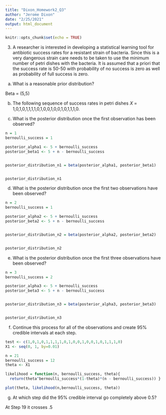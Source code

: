 ---
title: "Dixon_Homework2_Q3"
author: "Jerome Dixon"
date: "2/25/2021"
output: html_document
---

```{r setup, include=FALSE}
knitr::opts_chunk$set(echo = TRUE)
```

3. A researcher is interested in developing a statistical learning tool for antibiotic success
rates for a resistant strain of bacteria. Since this is a very dangerous strain care needs to
be taken to use the minimum number of petri dishes with the bacteria. It is assumed that
a priori that the success rate is 50-50 with probability of no success is zero as well as
probability of full success is zero.

a. What is a reasonable prior distribution?

Beta = (5,5)


b. The following sequence of success rates in petri dishes 𝑋 =
1,0,1,0,1,1,1,1,0,1,0,0,1,0,0,1,0,1,1,1,0.


c. What is the posterior distribution once the first observation has been observed?

```{r}

n = 1
bernoulli_success = 1

posterior_alpha1 <- 5 + bernoulli_success
posterior_beta1 <- 5 + n - bernoulli_success


posterior_distribution_n1 = beta(posterior_alpha1, posterior_beta1)


posterior_distribution_n1


```

d. What is the posterior distribution once the first two observations have been
observed?

```{r}

n = 2
bernoulli_success = 1

posterior_alpha2 <- 5 + bernoulli_success
posterior_beta2 <- 5 + n - bernoulli_success


posterior_distribution_n2 = beta(posterior_alpha2, posterior_beta2)


posterior_distribution_n2


```

e. What is the posterior distribution once the first three observations have been
observed?

```{r}

n = 3
bernoulli_success = 2

posterior_alpha3 <- 5 + bernoulli_success
posterior_beta3 <- 5 + n - bernoulli_success


posterior_distribution_n3 = beta(posterior_alpha3, posterior_beta3)


posterior_distribution_n3


```

f. Continue this process for all of the observations and create 95% credible intervals
at each step.

```{r}

test <- c(1,0,1,0,1,1,1,1,0,1,0,0,1,0,0,1,0,1,1,1,0)
X1 <- seq(0, 1, by=0.01)

n = 21
bernoulli_success = 12
theta <- X1

likelihood = function(n, bernoulli_success, theta){
  return(theta^bernoulli_success*(1-theta)*(n - bernoulli_success)) }

plot(theta, likelihood(n,bernoulli_success, theta))


```


g. At which step did the 95% credible interval go completely above 0.5?

At Step 19 it crosses .5